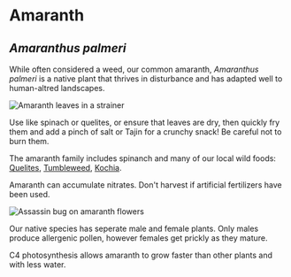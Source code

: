 # Amaranth

## _Amaranthus palmeri_

While often considered a weed, our common amaranth, _Amaranthus palmeri_ is a native plant that thrives in disturbance and has adapted well to human-altred landscapes.

![Amaranth leaves in a strainer](/assets/amaranthus/img/leaves.jpg "Wild amaranth leaves mixed with a few from cultivated Komo or Hopi Red Dye amaranth.")

Use like spinach or quelites, or ensure that leaves are dry, then quickly fry them and add a pinch of salt or Tajin for a crunchy snack! Be careful not to burn them.

The amaranth family includes spinanch and many of our local wild foods: [Quelites](chenopodium), [Tumbleweed](salsola), [Kochia](bassia).

Amaranth can accumulate nitrates. Don't harvest if artificial fertilizers have been used.

![Assassin bug on amaranth flowers](/assets/amaranthus/img/bug.jpg "The spiny flowers on female amaranth plant provide home for insects like this baby assassin bug.")

Our native species has seperate male and female plants. Only males produce allergenic pollen, however females get prickly as they mature.

C4 photosynthesis allows amaranth to grow faster than other plants and with less water.

